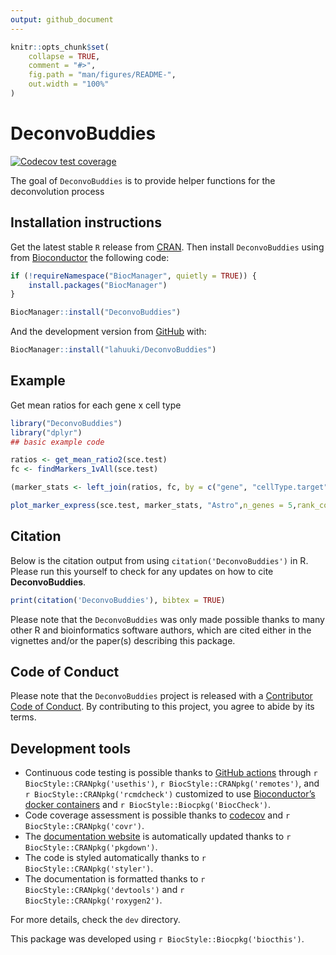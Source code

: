 ```yaml
---
output: github_document
---
```


<!-- README.md is generated from README.Rmd. Please edit that file -->

```r
knitr::opts_chunk$set(
    collapse = TRUE,
    comment = "#>",
    fig.path = "man/figures/README-",
    out.width = "100%"
)
```

# DeconvoBuddies

<!-- badges: start -->
[![Codecov test coverage](https://codecov.io/gh/lahuuki/DeconvoBuddies/branch/main/graph/badge.svg)](https://codecov.io/gh/lahuuki/DeconvoBuddies?branch=main)
<!-- badges: end -->

The goal of `DeconvoBuddies` is to provide helper functions for the deconvolution process

## Installation instructions

Get the latest stable `R` release from [CRAN](http://cran.r-project.org/). Then install `DeconvoBuddies` using from [Bioconductor](http://bioconductor.org/) the following code:

```r
if (!requireNamespace("BiocManager", quietly = TRUE)) {
    install.packages("BiocManager")
}

BiocManager::install("DeconvoBuddies")
```

And the development version from [GitHub](https://github.com/) with:

```r
BiocManager::install("lahuuki/DeconvoBuddies")
```
## Example

Get mean ratios for each gene x cell type
```r
library("DeconvoBuddies")
library("dplyr")
## basic example code

ratios <- get_mean_ratio2(sce.test)
fc <- findMarkers_1vAll(sce.test)

(marker_stats <- left_join(ratios, fc, by = c("gene", "cellType.target")))
```


```r
plot_marker_express(sce.test, marker_stats, "Astro",n_genes = 5,rank_col = "rank_ratio", anno_col = "ratio_anno")
```


## Citation

Below is the citation output from using `citation('DeconvoBuddies')` in R. Please
run this yourself to check for any updates on how to cite __DeconvoBuddies__.

```r
print(citation('DeconvoBuddies'), bibtex = TRUE)
```

Please note that the `DeconvoBuddies` was only made possible thanks to many other R and bioinformatics software authors, which are cited either in the vignettes and/or the paper(s) describing this package.

## Code of Conduct

Please note that the `DeconvoBuddies` project is released with a [Contributor Code of Conduct](https://contributor-covenant.org/version/2/0/CODE_OF_CONDUCT.html). By contributing to this project, you agree to abide by its terms.

## Development tools

* Continuous code testing is possible thanks to [GitHub actions](https://www.tidyverse.org/blog/2020/04/usethis-1-6-0/)  through `r BiocStyle::CRANpkg('usethis')`, `r BiocStyle::CRANpkg('remotes')`, and `r BiocStyle::CRANpkg('rcmdcheck')` customized to use [Bioconductor's docker containers](https://www.bioconductor.org/help/docker/) and `r BiocStyle::Biocpkg('BiocCheck')`.
* Code coverage assessment is possible thanks to [codecov](https://codecov.io/gh) and `r BiocStyle::CRANpkg('covr')`.
* The [documentation website](http://.github.io/DeconvoBuddies) is automatically updated thanks to `r BiocStyle::CRANpkg('pkgdown')`.
* The code is styled automatically thanks to `r BiocStyle::CRANpkg('styler')`.
* The documentation is formatted thanks to `r BiocStyle::CRANpkg('devtools')` and `r BiocStyle::CRANpkg('roxygen2')`.

For more details, check the `dev` directory.

This package was developed using `r BiocStyle::Biocpkg('biocthis')`.


